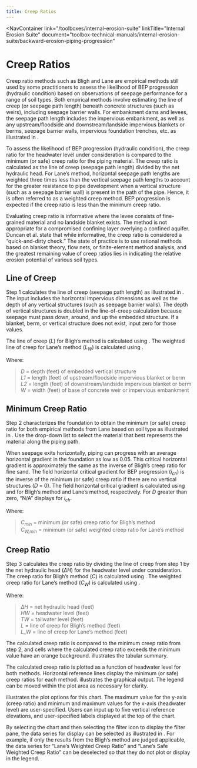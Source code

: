 ```yaml
---
title: Creep Ratios
---
```



<NavContainer 
  link="/toolboxes/internal-erosion-suite"
  linkTitle="Internal Erosion Suite" 
  document="toolbox-technical-manuals/internal-erosion-suite/backward-erosion-piping-progression"
></NavContainer>

# Creep Ratios

Creep ratio methods such as Bligh <Citation citationKey="Bligh1910"/> and
Lane <Citation citationKey="Lane1935"/> are empirical methods still used by some practitioners to
assess the likelihood of BEP progression (hydraulic condition) based on observations of seepage performance for a range of soil types.
Both empirical methods involve estimating the line of creep (or seepage path length) beneath concrete structures (such as weirs),
including seepage barrier walls. For embankment dams and levees, the seepage path length includes the impervious embankment, as well
as any upstream/floodside and downstream/landside impervious blankets or berms, seepage barrier walls, impervious foundation trenches,
etc. as illustrated in <FigReference figKey="creep-geometry"/>.

<Figure 
figKey="creep-geometry" 
src="figures/toolbox-technical-manuals/internal-erosion-suite/backward-erosion-piping-progression/figure57.png" 
alt="Levee geometry for line-of-creep methods." 
caption="Levee geometry for line-of-creep methods."></Figure>

To assess the likelihood of BEP progression (hydraulic condition), the creep ratio for the headwater level under consideration is compared
to the minimum (or safe) creep ratio for the piping material. The creep ratio is calculated as the line of creep (seepage path length)
divided by the net hydraulic head. For Lane’s method, horizontal seepage path lengths are weighted three times less than the vertical seepage
path lengths to account for the greater resistance to pipe development when a vertical structure (such as a seepage barrier wall) is present
in the path of the pipe. Hence, it is often referred to as a weighted creep method. BEP progression is expected if the creep ratio is less
than the minimum creep ratio.

Evaluating creep ratio is informative where the levee consists of fine-grained material and no landside blanket exists. The method is not
appropriate for a compromised confining layer overlying a confined aquifer. Duncan et al. <Citation citationKey="Duncan2011"/>
state that while informative, the creep ratio is considered a “quick-and-dirty check.” The state of practice is to use rational methods
based on blanket theory, flow nets, or finite-element method analysis, and the greatest remaining value of creep ratios lies in indicating
the relative erosion potential of various soil types.

## Line of Creep

Step 1 calculates the line of creep (seepage path length) as illustrated in <FigReference figKey="creep-input"/>. The
input includes the horizontal impervious dimensions as well as the depth of any vertical structures (such as seepage barrier walls). The
depth of vertical structures is doubled in the line-of-creep calculation because seepage must pass down, around, and up the embedded structure.
If a blanket, berm, or vertical structure does not exist, input zero for those values.

The line of creep (_L_) for Bligh’s method is calculated using <EquationReference equationKey="L" />. The
weighted line of creep for Lane’s method (_L<sub>W</sub>_) is calculated using <EquationReference equationKey="L-W" />.

<Equation equationKey="L" equation="L = L_1 + W + L_2 + 2D" />

<Equation equationKey="L-W" equation="L_W = \frac{L_1 + W + L_2}{3} + 2D" />

Where:

> _D_ = depth (feet) of embedded vertical structure  
> _L1_ = length (feet) of upstream/floodside impervious blanket or berm  
> _L2_ = length (feet) of downstream/landside impervious blanket or berm  
> _W_ = width (feet) of base of concrete weir or impervious embankment

<Figure 
figKey="creep-input" 
src="figures/toolbox-technical-manuals/internal-erosion-suite/backward-erosion-piping-progression/figure58.png" 
alt="Step 1 of Creep Ratios worksheet: Line-of-creep input." 
caption="Step 1 of Creep Ratios worksheet: Line-of-creep input."></Figure>

## Minimum Creep Ratio

Step 2 characterizes the foundation to obtain the minimum (or safe) creep ratio for both empirical methods from
Lane <Citation citationKey="Lane1935"/> based on soil type as illustrated
in <FigReference figKey="creep-material-input"/>. Use the drop-down list to select the material that best represents
the material along the piping path.

<Figure 
figKey="creep-material-input" 
src="figures/toolbox-technical-manuals/internal-erosion-suite/backward-erosion-piping-progression/figure59.png" 
alt="Step 2 of Creep Ratios worksheet: Material input." 
caption="Step 2 of Creep Ratios worksheet: Material input."></Figure>

When seepage exits horizontally, piping can progress with an average horizontal gradient in the foundation as low as 0.05. This critical
horizontal gradient is approximately the same as the inverse of Bligh’s creep ratio for fine sand. The field horizontal critical gradient
for BEP progression (_i<sub>ch</sub>_) is the inverse of the minimum (or safe) creep ratio if there are no vertical structures (_D_ = 0). The
field horizontal critical gradient is calculated using <EquationReference equationKey="i-ch-bligh" />
and <EquationReference equationKey="i-ch-lane" /> for Bligh’s method and Lane’s method, respectively. For _D_ greater
than zero, “N/A” displays for _i<sub>ch</sub>_.

<Equation equationKey="i-ch-bligh" equation="i_{ch} = \frac{1}{C_{min}}" />

<Equation equationKey="i-ch-lane" equation="i_{ch} = \frac{1}{C_{W,min}}" />

Where:

> _C<sub>min</sub>_ = minimum (or safe) creep ratio for Bligh’s method  
> _C<sub>W,min</sub>_ = minimum (or safe) weighted creep ratio for Lane’s method

## Creep Ratio

Step 3 calculates the creep ratio by dividing the line of creep from step 1 by the net hydraulic head (_ΔH_) for the headwater level under
consideration. The creep ratio for Bligh’s method (_C_) is calculated using <EquationReference equationKey="C" />.
The weighted creep ratio for Lane’s method (_C<sub>W</sub>_) is calculated using <EquationReference equationKey="C-W" />.

<Equation equationKey="C" equation="i_{ch} = \frac{1}{C_{W,min}}" />

<Equation equationKey="C-W" equation="i_{ch} = \frac{1}{C_{W,min}}" />

Where:

> _ΔH_ = net hydraulic head (feet)  
> _HW_ = headwater level (feet)  
> _TW_ = tailwater level (feet)  
> _L_ = line of creep for Bligh’s method (feet)  
> _L_W_ = line of creep for Lane’s method (feet)

The calculated creep ratio is compared to the minimum creep ratio from step 2, and cells where the calculated creep ratio exceeds the
minimum value have an orange background. <FigReference figKey="creep-deterministic-tabular-output"/> illustrates the
tabular summary.

<Figure 
figKey="creep-deterministic-tabular-output" 
src="figures/toolbox-technical-manuals/internal-erosion-suite/backward-erosion-piping-progression/figure60.png" 
alt="Step 3 of Creep Ratios worksheet: Deterministic tabular output." 
caption="Step 3 of Creep Ratios worksheet: Deterministic tabular output."></Figure>

The calculated creep ratio is plotted as a function of headwater level for both methods. Horizontal reference lines display the minimum
(or safe) creep ratios for each method. <FigReference figKey="creep-deterministic-graphical-output"/> illustrates the
graphical output. The legend can be moved within the plot area as necessary for clarity.

<Figure 
figKey="creep-deterministic-graphical-output" 
src="figures/toolbox-technical-manuals/internal-erosion-suite/backward-erosion-piping-progression/figure61.png" 
alt="Step 3 of Creep Ratios worksheet: Deterministic graphical output." 
caption="Step 3 of Creep Ratios worksheet: Deterministic graphical output."></Figure>

<FigReference figKey="creep-deterministic-plot options"/> illustrates the plot options for this chart. The maximum 
value for the y-axis (creep ratio) and minimum and maximum values for the x-axis (headwater level) are user-specified. Users can input 
up to five vertical reference elevations, and user-specified labels displayed at the top of the chart.

<Figure 
figKey="creep-deterministic-plot options" 
src="figures/toolbox-technical-manuals/internal-erosion-suite/backward-erosion-piping-progression/figure62.png" 
alt="Step 3 of Creep Ratios worksheet: Plot options for deterministic graphical output." 
caption="Step 3 of Creep Ratios worksheet: Plot options for deterministic graphical output." ></Figure>

By selecting the chart and then selecting the filter icon to display the filter pane, the data series for display can be selected as
illustrated in <FigReference figKey="creep-deterministic-filtering"/>. For example, if only the results from the Bligh’s
method are judged applicable, the data series for “Lane’s Weighted Creep Ratio” and “Lane’s Safe Weighted Creep Ratio” can be deselected
so that they do not plot or display in the legend.

<Figure 
figKey="creep-deterministic-filtering" 
src="figures/toolbox-technical-manuals/internal-erosion-suite/backward-erosion-piping-progression/figure63.png" 
alt="Step 3 of Creep Ratios worksheet: Filtering data." 
caption="Step 3 of Creep Ratios worksheet: Filtering data." ></Figure>

<CitationFootnote />
